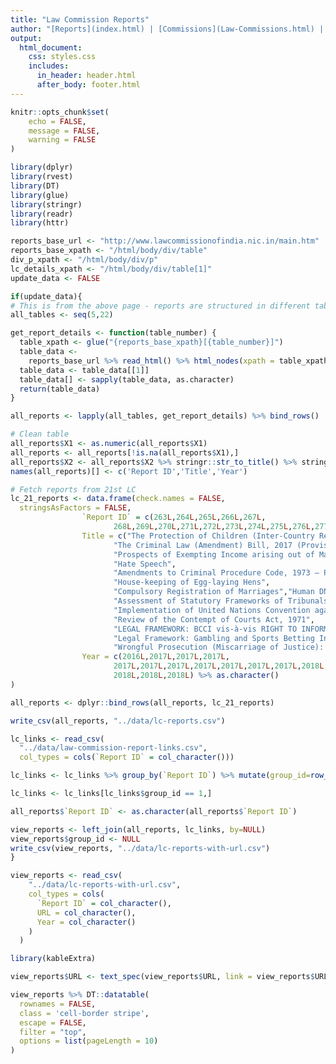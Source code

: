 ```yaml
---
title: "Law Commission Reports"
author: "[Reports](index.html) | [Commissions](Law-Commissions.html) | [Chairman](Chairman.html)"
output: 
  html_document:
    css: styles.css
    includes:
      in_header: header.html
      after_body: footer.html
---
```


```r
knitr::opts_chunk$set(
	echo = FALSE,
	message = FALSE,
	warning = FALSE
)
```

```r
library(dplyr)
library(rvest)
library(DT)
library(glue)
library(stringr)
library(readr)
library(httr)
```

```r
reports_base_url <- "http://www.lawcommissionofindia.nic.in/main.htm"
reports_base_xpath <- "/html/body/div/table"
div_p_xpath <- "/html/body/div/p"
lc_details_xpath <- "/html/body/div/table[1]"
update_data <- FALSE
```

```r
if(update_data){
# This is from the above page - reports are structured in different tables with sequential ID's 
all_tables <- seq(5,22)

get_report_details <- function(table_number) {
  table_xpath <- glue("{reports_base_xpath}[{table_number}]")
  table_data <-
    reports_base_url %>% read_html() %>% html_nodes(xpath = table_xpath) %>% html_table()
  table_data <- table_data[[1]]
  table_data[] <- sapply(table_data, as.character)
  return(table_data)
}

all_reports <- lapply(all_tables, get_report_details) %>% bind_rows()

# Clean table
all_reports$X1 <- as.numeric(all_reports$X1)
all_reports <- all_reports[!is.na(all_reports$X1),]
all_reports$X2 <- all_reports$X2 %>% stringr::str_to_title() %>% stringr::str_squish()
names(all_reports)[] <- c('Report ID','Title','Year')

# Fetch reports from 21st LC
lc_21_reports <- data.frame(check.names = FALSE, 
  stringsAsFactors = FALSE,
                `Report ID` = c(263L,264L,265L,266L,267L,
                       268L,269L,270L,271L,272L,273L,274L,275L,276L,277L),
                Title = c("The Protection of Children (Inter-Country Removal and Retention) Bill, 2016",
                       "The Criminal Law (Amendment) Bill, 2017 (Provisions dealing with Food Adulteration)",
                       "Prospects of Exempting Income arising out of Maintenance Money of Minor","Advocates Act",
                       "Hate Speech",
                       "Amendments to Criminal Procedure Code, 1973 – Provisions Relating to Bail | Corrigendum  to 268",
                       "House-keeping of Egg-laying Hens",
                       "Compulsory Registration of Marriages","Human DNA Profiling",
                       "Assessment of Statutory Frameworks of Tribunals in India",
                       "Implementation of United Nations Convention against Torture",
                       "Review of the Contempt of Courts Act, 1971",
                       "LEGAL FRAMEWORK: BCCI vis-à-vis RIGHT TO INFORMATION ACT, 2005",
                       "Legal Framework: Gambling and Sports Betting Including  in Cricket in India",
                       "Wrongful Prosecution (Miscarriage of Justice): Legal Remedies"),
                Year = c(2016L,2017L,2017L,2017L,
                       2017L,2017L,2017L,2017L,2017L,2017L,2017L,2018L,
                       2018L,2018L,2018L) %>% as.character()
)

all_reports <- dplyr::bind_rows(all_reports, lc_21_reports)

write_csv(all_reports, "../data/lc-reports.csv")

lc_links <- read_csv(
  "../data/law-commission-report-links.csv",
  col_types = cols(`Report ID` = col_character()))

lc_links <- lc_links %>% group_by(`Report ID`) %>% mutate(group_id=row_number())

lc_links <- lc_links[lc_links$group_id == 1,]

all_reports$`Report ID` <- as.character(all_reports$`Report ID`)

view_reports <- left_join(all_reports, lc_links, by=NULL)
view_reports$group_id <- NULL
write_csv(view_reports, "../data/lc-reports-with-url.csv")
}
```

```r
view_reports <- read_csv(
    "../data/lc-reports-with-url.csv",
    col_types = cols(
      `Report ID` = col_character(),
      URL = col_character(),
      Year = col_character()
    )
  )
```

```r
library(kableExtra)

view_reports$URL <- text_spec(view_reports$URL, link = view_reports$URL)

view_reports %>% DT::datatable(
  rownames = FALSE,
  class = 'cell-border stripe',
  escape = FALSE,
  filter = "top",
  options = list(pageLength = 10)
)
```



